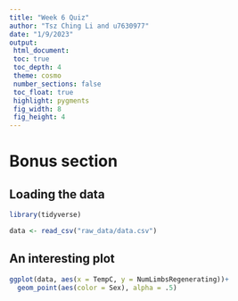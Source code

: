 ```yaml
---
title: "Week 6 Quiz"
author: "Tsz Ching Li and u7630977"
date: "1/9/2023"
output:
 html_document:
 toc: true
 toc_depth: 4
 theme: cosmo
 number_sections: false
 toc_float: true
 highlight: pygments
 fig_width: 8
 fig_height: 4
---
```

# Bonus section
## Loading the data
```r
library(tidyverse)

data <- read_csv("raw_data/data.csv")

```

## An interesting plot
```r
ggplot(data, aes(x = TempC, y = NumLimbsRegenerating))+
  geom_point(aes(color = Sex), alpha = .5) 
```

